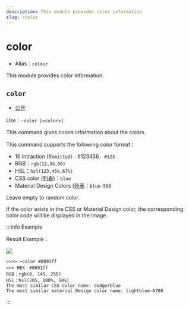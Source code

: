 ```yaml
---
description: This module provides color information
slug: /color
---
```


# color

-   Alias：`colour`

This module provides color information.

## `color`

-   [公开](permissions)

Use：`~color [<color>]`

This command gives colors information about the colors.

This command supports the following color format：

-   16 Intraction (#`omitted)：`#123456`, #123`
-   RGB：`rgb(12,34,56)`
-   HSL：`hsl(123,45%,67%)`
-   CSS color ([列表](color_list#CSS))：`blue`
-   Material Design Colors ([列表](color_list#material-design)：`blue-500`

Leave empty to random color.

If the color exists in the CSS or Material Design color, the corresponding color code will be displayed in the image.

:::info Example

Result Example：

![](https://z1.ax1x.com/2023/11/06/pilBEkQ.png)

```
>>>> ~color #0091ff
<<< HEX：#0091ff
RGB：rgb(0, 145, 255)
HSL：hsl(205, 100%, 50%)
The most similar CSS color name: dodgerblue
The most similar material Design color name: lightblue-A700
```

:::
